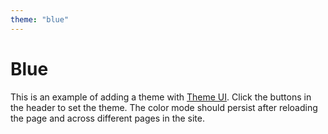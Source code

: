 ```yaml
---
theme: "blue" 
---
```




# Blue

This is an example of adding a theme with [Theme UI][].
Click the buttons in the header to set the theme.
The color mode should persist after reloading the page and across different pages in the site.

[theme ui]: https://theme-ui.now.sh
